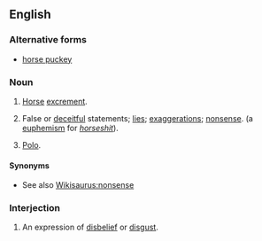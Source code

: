 ==English==

===Alternative forms===
* [[horse puckey]]

===Noun===
{{en-noun|head=[[horse]] [[hockey]]|-}}

# [[horse|Horse]] [[excrement]].
# {{context|slang|euphemistic|lang=en}} False or [[deceitful]] statements; [[lie]]s; [[exaggeration]]s; [[nonsense]]. (a [[euphemism]] for ''[[horseshit]]'').
# {{context|sports|lang=en}} [[polo|Polo]].

====Synonyms====
* See also [[Wikisaurus:nonsense]]

===Interjection===
{{en-interj}}

# An expression of [[disbelief]] or [[disgust]].
